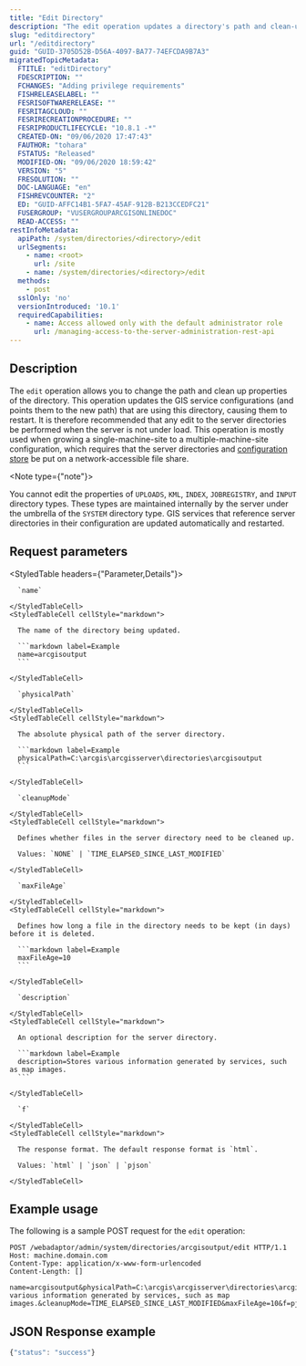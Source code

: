 ```yaml
---
title: "Edit Directory"
description: "The edit operation updates a directory's path and clean-up properties."
slug: "editdirectory"
url: "/editdirectory"
guid: "GUID-3705D52B-D56A-4097-BA77-74EFCDA9B7A3"
migratedTopicMetadata:
  FTITLE: "editDirectory"
  FDESCRIPTION: ""
  FCHANGES: "Adding privilege requirements"
  FISHRELEASELABEL: ""
  FESRISOFTWARERELEASE: ""
  FESRITAGCLOUD: ""
  FESRIRECREATIONPROCEDURE: ""
  FESRIPRODUCTLIFECYCLE: "10.8.1 -*"
  CREATED-ON: "09/06/2020 17:47:43"
  FAUTHOR: "tohara"
  FSTATUS: "Released"
  MODIFIED-ON: "09/06/2020 18:59:42"
  VERSION: "5"
  FRESOLUTION: ""
  DOC-LANGUAGE: "en"
  FISHREVCOUNTER: "2"
  ED: "GUID-AFFC14B1-5FA7-45AF-912B-B213CCEDFC21"
  FUSERGROUP: "VUSERGROUPARCGISONLINEDOC"
  READ-ACCESS: ""
restInfoMetadata:
  apiPath: /system/directories/<directory>/edit
  urlSegments:
    - name: <root>
      url: /site
    - name: /system/directories/<directory>/edit
  methods:
    - post
  sslOnly: 'no'
  versionIntroduced: '10.1'
  requiredCapabilities:
    - name: Access allowed only with the default administrator role
      url: /managing-access-to-the-server-administration-rest-api
--- 
```


## Description

The `edit` operation allows you to change the path and clean up properties of the directory. This operation updates the GIS service configurations (and points them to the new path) that are using this directory, causing them to restart. It is therefore recommended that any edit to the server directories be performed when the server is not under load. This operation is mostly used when growing a single-machine-site to a multiple-machine-site configuration, which requires that the server directories and [ configuration store](/configstore) be put on a network-accessible file share.

<Note type={"note"}>

You cannot edit the properties of `UPLOADS`, `KML`, `INDEX`, `JOBREGISTRY`, and `INPUT` directory types. These types are maintained internally by the server under the umbrella of the `SYSTEM` directory type. GIS services that reference server directories in their configuration are updated automatically and restarted.

</Note>


##  Request parameters

<StyledTable headers={"Parameter,Details"}>
  <StyledTableRow>
    <StyledTableCell cellStyle="markdown">

      `name` 

    </StyledTableCell>
    <StyledTableCell cellStyle="markdown">

      The name of the directory being updated.

      ```markdown label=Example
      name=arcgisoutput
      ```

    </StyledTableCell>
  </StyledTableRow>
  <StyledTableRow>
    <StyledTableCell cellStyle="markdown">

      `physicalPath` 

    </StyledTableCell>
    <StyledTableCell cellStyle="markdown">

      The absolute physical path of the server directory.

      ```markdown label=Example
      physicalPath=C:\arcgis\arcgisserver\directories\arcgisoutput
      ```

    </StyledTableCell>
  </StyledTableRow>
  <StyledTableRow>
    <StyledTableCell cellStyle="markdown">

      `cleanupMode` 

    </StyledTableCell>
    <StyledTableCell cellStyle="markdown">

      Defines whether files in the server directory need to be cleaned up. 

      Values: `NONE` | `TIME_ELAPSED_SINCE_LAST_MODIFIED`

    </StyledTableCell>
  </StyledTableRow>
  <StyledTableRow>
    <StyledTableCell cellStyle="markdown">

      `maxFileAge` 

    </StyledTableCell>
    <StyledTableCell cellStyle="markdown">

      Defines how long a file in the directory needs to be kept (in days) before it is deleted.

      ```markdown label=Example
      maxFileAge=10
      ```

    </StyledTableCell>
  </StyledTableRow>
  <StyledTableRow>
    <StyledTableCell cellStyle="markdown">

      `description` 

    </StyledTableCell>
    <StyledTableCell cellStyle="markdown">

      An optional description for the server directory.

      ```markdown label=Example
      description=Stores various information generated by services, such as map images.
      ```

    </StyledTableCell>
  </StyledTableRow>
  <StyledTableRow>
    <StyledTableCell cellStyle="markdown">

      `f` 

    </StyledTableCell>
    <StyledTableCell cellStyle="markdown">

      The response format. The default response format is `html`.

      Values: `html` | `json` | `pjson`

    </StyledTableCell>
  </StyledTableRow>
</StyledTable>


## Example usage

The following is a sample POST request for the `edit` operation:

```other
POST /webadaptor/admin/system/directories/arcgisoutput/edit HTTP/1.1
Host: machine.domain.com
Content-Type: application/x-www-form-urlencoded
Content-Length: []

name=arcgisoutput&physicalPath=C:\arcgis\arcgisserver\directories\arcgisoutput&directoryType=OUTPUT&description=Stores various information generated by services, such as map images.&cleanupMode=TIME_ELAPSED_SINCE_LAST_MODIFIED&maxFileAge=10&f=pjson
```

## JSON Response example

```javascript
{"status": "success"}
```